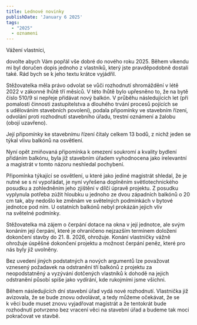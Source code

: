 ```yaml
---
title: Lednové novinky
publishDate: 'January 6 2025'
tags:
  - "2025"
  - oznameni
---
```


Vážení vlastníci,

dovolte abych Vám popřál vše dobré do nového roku 2025. Během víkendu mi byl doručen dopis jednoho z vlastníků, který jste pravděpodobně dostali také. Rád bych se k jeho textu krátce vyjádřil.

Stěžovatelka měla právo odvolat se vůči rozhodnutí shromáždění v létě 2022 v zákonné lhůtě tří měsíců. V této lhůtě bylo upřesněno to, že na bytě číslo 510/9 si nepřeje přidávat nový balkón. V průběhu následujících let (při pomalosti činnosti zastupitelstva a dlouhého trvání procesů pojících se s udělováním stavebních povolení), podala připomínky ve stavebním řízení, odvolání proti rozhodnutí stavebního úřadu, trestní oznámení a žalobu (obojí uzavřeno).

Její připomínky ke stavebnímu řízení čítaly celkem 13 bodů, z nichž jeden se týkal vlivu balkónů na osvětlení.

Nyní opět zmiňovaná připomínka k omezení soukromí a kvality bydlení přidáním balkónu, byla již stavebním úřadem vyhodnocena jako irelevantní a magistrát v tomto názoru neshledal pochybení.

Připomínka týkající se osvětlení, u které jako jediné magistrát shledal, že je nutné se s ní vypořádat, je nyní vyřešena doplněním světlotechnického posudku a zohledněním jeho zjištění v dílčí úpravě projektu. Z posudku vyplynula potřeba zúžit hloubku u jednoho ze dvou západních balkónů o 20 cm tak, aby nedošlo ke změnám ve světelných podmínkách v bytové jednotce pod ním. U ostatních balkónů nebyl prokázán jejich vliv na světelné podmínky.

Stěžovatelka má zájem o čerpání dotace na okna v její jednotce, ale svým konáním její čerpání, které je ohraničeno nejzazším termínem doložení dokončení stavby do 21. 8. 2026, ohrožuje. Konání vlastničky vážně ohrožuje úspěšné dokončení projektu a možnost čerpání peněz, které pro nás byly již uvolněny.

Bez uvedení jiných podstatných a nových argumentů lze považovat vznesený požadavek na odstranění tří balkónů z projektu za neopodstatněný a vyzývání dotčených vlastníků k dohodě na jejich odstranění působí spíše jako vydírání, kde rukojmími jsme všichni.

Během následujících dní stavební úřad vydá nové rozhodnutí. Vlastnička již avizovala, že se bude znovu odvolávat, a tedy můžeme očekávat, že se k věci bude muset znovu vyjadřovat magistrát a že tentokrát bude rozhodnutí potvrzeno bez vracení věci na stavební úřad a budeme tak moci pokračovat ve stavbě.
